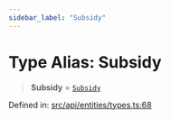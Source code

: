 ```yaml
---
sidebar_label: "Subsidy"
---
```


# Type Alias: Subsidy

> **Subsidy** = [`Subsidy`](../../Subsidy/classes/Subsidy.mdx)

Defined in: [src/api/entities/types.ts:68](https://github.com/PolymeshAssociation/polymesh-sdk/blob/bee6a2fe7a8ce5db42a6982e793782182cde2153/src/api/entities/types.ts#L68)
